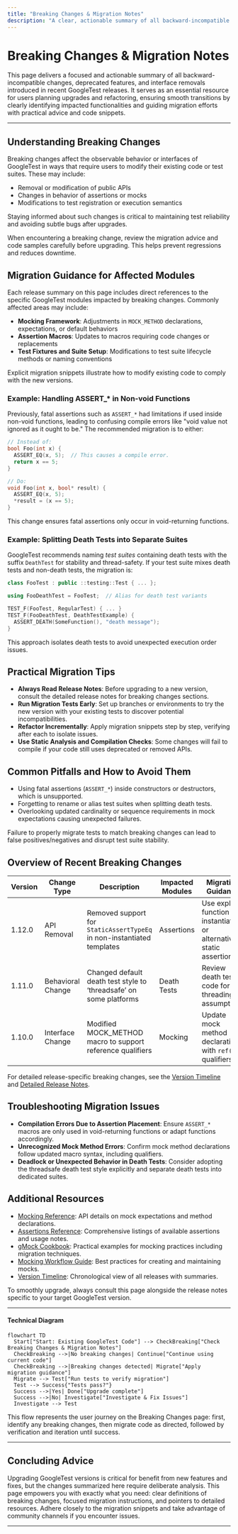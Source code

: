 ```yaml
---
title: "Breaking Changes & Migration Notes"
description: "A clear, actionable summary of all backward-incompatible updates, deprecations, or interface removals for each release. Includes practical advice, migration snippets, and affected module references, helping users plan necessary code refactoring or configuration updates."
---
```


# Breaking Changes & Migration Notes

This page delivers a focused and actionable summary of all backward-incompatible changes, deprecated features, and interface removals introduced in recent GoogleTest releases. It serves as an essential resource for users planning upgrades and refactoring, ensuring smooth transitions by clearly identifying impacted functionalities and guiding migration efforts with practical advice and code snippets.

---

## Understanding Breaking Changes

Breaking changes affect the observable behavior or interfaces of GoogleTest in ways that require users to modify their existing code or test suites. These may include:

- Removal or modification of public APIs
- Changes in behavior of assertions or mocks
- Modifications to test registration or execution semantics

Staying informed about such changes is critical to maintaining test reliability and avoiding subtle bugs after upgrades.

<Info>
When encountering a breaking change, review the migration advice and code samples carefully before upgrading. This helps prevent regressions and reduces downtime.
</Info>

## Migration Guidance for Affected Modules

Each release summary on this page includes direct references to the specific GoogleTest modules impacted by breaking changes. Commonly affected areas may include:

- **Mocking Framework**: Adjustments in `MOCK_METHOD` declarations, expectations, or default behaviors
- **Assertion Macros**: Updates to macros requiring code changes or replacements
- **Test Fixtures and Suite Setup**: Modifications to test suite lifecycle methods or naming conventions

Explicit migration snippets illustrate how to modify existing code to comply with the new versions.

### Example: Handling ASSERT_* in Non-void Functions

Previously, fatal assertions such as `ASSERT_*` had limitations if used inside non-void functions, leading to confusing compile errors like "void value not ignored as it ought to be." The recommended migration is to either:

```cpp
// Instead of:
bool Foo(int x) {
  ASSERT_EQ(x, 5);  // This causes a compile error.
  return x == 5;
}

// Do:
void Foo(int x, bool* result) {
  ASSERT_EQ(x, 5);
  *result = (x == 5);
}
```

This change ensures fatal assertions only occur in void-returning functions.

### Example: Splitting Death Tests into Separate Suites

GoogleTest recommends naming *test suites* containing death tests with the suffix `DeathTest` for stability and thread-safety. If your test suite mixes death tests and non-death tests, the migration is:

```cpp
class FooTest : public ::testing::Test { ... };

using FooDeathTest = FooTest;  // Alias for death test variants

TEST_F(FooTest, RegularTest) { ... }
TEST_F(FooDeathTest, DeathTestExample) {
  ASSERT_DEATH(SomeFunction(), "death message");
}
```

This approach isolates death tests to avoid unexpected execution order issues.

## Practical Migration Tips

- **Always Read Release Notes**: Before upgrading to a new version, consult the detailed release notes for breaking changes sections.
- **Run Migration Tests Early**: Set up branches or environments to try the new version with your existing tests to discover potential incompatibilities.
- **Refactor Incrementally**: Apply migration snippets step by step, verifying after each to isolate issues.
- **Use Static Analysis and Compilation Checks**: Some changes will fail to compile if your code still uses deprecated or removed APIs.

## Common Pitfalls and How to Avoid Them

- Using fatal assertions (`ASSERT_*`) inside constructors or destructors, which is unsupported.
- Forgetting to rename or alias test suites when splitting death tests.
- Overlooking updated cardinality or sequence requirements in mock expectations causing unexpected failures.

<Warning>
Failure to properly migrate tests to match breaking changes can lead to false positives/negatives and disrupt test suite stability.
</Warning>

## Overview of Recent Breaking Changes

| Version  | Change Type        | Description                                      | Impacted Modules       | Migration Guidance                       |
|----------|--------------------|------------------------------------------------|-----------------------|-----------------------------------------|
| 1.12.0   | API Removal         | Removed support for `StaticAssertTypeEq` in non-instantiated templates | Assertions | Use explicit function instantiation or alternative static assertions |
| 1.11.0   | Behavioral Change   | Changed default death test style to ‘threadsafe’ on some platforms   | Death Tests            | Review death test code for threading assumptions |
| 1.10.0   | Interface Change    | Modified MOCK_METHOD macro to support reference qualifiers          | Mocking                | Update mock method declarations with `ref(&)` qualifiers |

For detailed release-specific breaking changes, see the [Version Timeline](../release-history/version-timeline.md) and [Detailed Release Notes](../release-history/release-notes.md).

## Troubleshooting Migration Issues

- **Compilation Errors Due to Assertion Placement**: Ensure `ASSERT_*` macros are only used in void-returning functions or adapt functions accordingly.
- **Unrecognized Mock Method Errors**: Confirm mock method declarations follow updated macro syntax, including qualifiers.
- **Deadlock or Unexpected Behavior in Death Tests**: Consider adopting the threadsafe death test style explicitly and separate death tests into dedicated suites.

## Additional Resources

- [Mocking Reference](../reference/mocking.md): API details on mock expectations and method declarations.
- [Assertions Reference](../reference/assertions.md): Comprehensive listings of available assertions and usage notes.
- [gMock Cookbook](../gmock_cook_book.md): Practical examples for mocking practices including migration techniques.
- [Mocking Workflow Guide](../guides/mocking-best-practices/mocking-workflow.md): Best practices for creating and maintaining mocks.
- [Version Timeline](../release-history/version-timeline.md): Chronological view of all releases with summaries.

<Callout class="note">
To smoothly upgrade, always consult this page alongside the release notes specific to your target GoogleTest version.
</Callout>

---

#### Technical Diagram

```mermaid
flowchart TD
  Start["Start: Existing GoogleTest Code"] --> CheckBreaking["Check Breaking Changes & Migration Notes"]
  CheckBreaking -->|No breaking changes| Continue["Continue using current code"]
  CheckBreaking -->|Breaking changes detected| Migrate["Apply migration guidance"]
  Migrate --> Test["Run tests to verify migration"]
  Test --> Success{"Tests pass?"}
  Success -->|Yes| Done["Upgrade complete"]
  Success -->|No| Investigate["Investigate & Fix Issues"]
  Investigate --> Test
```

This flow represents the user journey on the Breaking Changes page: first, identify any breaking changes, then migrate code as directed, followed by verification and iteration until success.

---

## Concluding Advice

Upgrading GoogleTest versions is critical for benefit from new features and fixes, but the changes summarized here require deliberate analysis. This page empowers you with exactly what you need: clear definitions of breaking changes, focused migration instructions, and pointers to detailed resources. Adhere closely to the migration snippets and take advantage of community channels if you encounter issues.

---